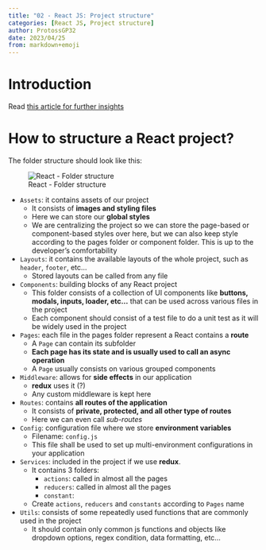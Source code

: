 ```yaml
---
title: "02 - React JS: Project structure"
categories: [React JS, Project structure]
author: ProtossGP32
date: 2023/04/25
from: markdown+emoji
---
```


# Introduction
Read [this article for further insights](https://www.xenonstack.com/insights/reactjs-project-structure)

# How to structure a React project?
The folder structure should look like this:

![React - Folder structure](../../images/react-labs/concepts/react-directory-structure.png)

- `Assets`: it contains assets of our project
    - It consists of **images and styling files**
    - Here we can store our **global styles**
    - We are centralizing the project so we can store the page-based or component-based styles over here, but we can also keep style according to the pages folder or component folder. This is up to the developer's comfortability
- `Layouts`: it contains the available layouts of the whole project, such as `header`, `footer`, etc...
    - Stored layouts can be called from any file
- `Components`: building blocks of any React project
    - This folder consists of a collection of UI components like **buttons, modals, inputs, loader, etc...** that can be used across various files in the project
    - Each component should consist of a test file to do a unit test as it will be widely used in the project
- `Pages`: each file in the pages folder represent a React contains a **route**
    - A `Page` can contain its subfolder
    - **Each page has its state and is usually used to call an async operation**
    - A `Page` usually consists on various grouped components
- `Middleware`: allows for **side effects** in our application
    - **redux** uses it (?)
    - Any custom middleware is kept here
- `Routes`: contains **all routes of the application**
    - It consists of **private, protected, and all other type of routes**
    - Here we can even call _sub-routes_
- `Config`: configuration file where we store **environment variables**
    - Filename: `config.js`
    - This file shall be used to set up multi-environment configurations in your application
- `Services`: included in the project if we use **redux**.
    - It contains 3 folders:
        - `actions`: called in almost all the pages
        - `reducers`: called in almost all the pages
        - `constant`:
    - Create `actions`, `reducers` and `constants` according to `Pages` name
- `Utils`: consists of some repeatedly used functions that are commonly used in the project
    - It should contain only common js functions and objects like dropdown options, regex condition, data formatting, etc...
